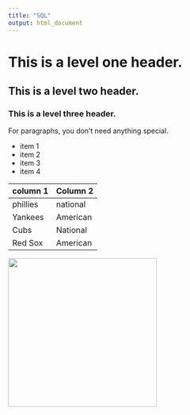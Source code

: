 ```yaml
---
title: "SQL"
output: html_document
---
```


# This is a level one header.
## This is a level two header.
### This is a level three header.

For paragraphs, you don't need anything special. 

* item 1 
* item 2
* item 3
* item 4

column 1 | Column 2 
--------|----------
phillies | national
Yankees | American
Cubs | National
Red Sox | American

<img src="messi.jpg" width="300"/>
